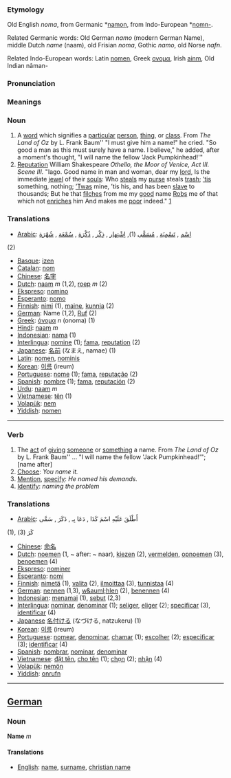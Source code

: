 === Etymology ===
Old English ''noma'', from Germanic *[[namon]], from Indo-European *[[nomn-]].

Related Germanic words: Old German ''namo'' (modern German Name), middle Dutch ''name'' (naam), old Frisian ''noma'', Gothic ''namo'', old Norse ''nafn''.

Related Indo-European words: Latin [[nomen]], Greek [[ονομα]], Irish [[ainm]], Old Indian n&acirc;man-

=== Pronunciation ===

=== Meanings ===

=== Noun ===
# A [[word]] which signifies a [[particular]] [[person]], [[thing]], or [[class]]. From ''The Land of Oz'' by L. Frank Baum'' "I must give him a name!" he cried. "So good a man as this must surely have a name. I believe," he added, after a moment's thought, "I will name the fellow 'Jack Pumpkinhead!'"
# [[Reputation]] William Shakespeare <i>Othello, the Moor of Venice, Act III. Scene III.</i> "Iago. Good name in man and woman, dear my [[lord]], Is the immediate [[jewel]] of their [[soul|souls]]: Who [[steal|steals]] my [[purse]] steals [[trash]]; [[’tis]] something, nothing; [[’Twas]] mine, ’tis his, and has been [[slave]] to thousands; But he that [[filtch|filches]] from me my [[good]] name [[rob|Robs]] me of that which not [[enrich|enriches]] him And makes me [[poor]] indeed." [http://www.bartleby.com/100/138.34.42.html]

=== Translations ===
*[[Arabic]]: [[اِسْم]] , [[تَسْمِيَة]] , [[مُسَمًّى]]   (1), [[اِشْتِهار]] , [[ذِكْر]] , [[ذُكْرَة]] , [[سُمْعَة]] , [[شُهْرَة]]
(2)
*[[Basque]]: [[izen]]
*[[Catalan]]: [[nom]]
*[[Chinese]]: [[名字]]
*[[Dutch]]: [[naam]] ''m'' (1,2), [[roep]] ''m'' (2)
*[[Ekspreso]]: [[nomino]]
*[[Esperanto]]: [[nomo]] 
*[[Finnish]]: [[nimi]] (1), [[maine]], [[kunnia]] (2)
*[[German]]: Name (1,2), [[Ruf]] (2)
*[[Greek]]: [[όνομα]] ''n'' (onoma) (1)
*[[Hindi]]: [[naam]] ''m''
*[[Indonesian]]: [[nama]] (1) 
*[[Interlingua]]: [[nomine]] (1); [[fama]], [[reputation]] (2)
*[[Japanese]]: [[名前]] (なまえ, namae) (1)
*[[Latin]]: [[nomen]], [[nominis]]
*[[Korean]]: [[이름]] (ireum)
*[[Portuguese]]: [[nome]] (1); [[fama]], [[reputação]] (2)
*[[Spanish]]: [[nombre]] (1); [[fama]], [[reputación]] (2)
*[[Urdu]]: [[naam]] ''m''
*[[Vietnamese]]: [[tên]] (1)
*[[Volapük]]: [[nem]]
*[[Yiddish]]: [[nomen]]

----

=== Verb ===
# The [[act]] of [[give|giving]] [[someone]] or [[something]] a name. From ''The Land of Oz'' by L. Frank Baum'' ... "I will name the fellow 'Jack Pumpkinhead!'"; [name after]
# [[Choose]]: ''You name it.''
# [[Mention]], [[specify]]: ''He named his demands.''
# [[Identify]]: ''naming the problem''

=== Translations ===
*[[Arabic]]: أَطْلَقَ عَلَيْهِ اسْمَ كَذَا , دَعَا بِـ , ذَكَرَ , سَمَّى 
(1),
كَرَ 
(3)   
*[[Chinese]]: [[命名]]
*[[Dutch]]: [[noemen]] (1, ~ after: ~ naar), [[kiezen]] (2), [[vermelden]], [[opnoemen]] (3), [[benoemen]] (4)
*[[Ekspreso]]: [[nominer]]
*[[Esperanto]]: [[nomi]]
*[[Finnish]]: [[nimetä]] (1), [[valita]] (2), [[ilmoittaa]] (3), [[tunnistaa]] (4)
*[[German]]: [[nennen]] (1,3), [[w&auml;hlen]] (2), [[benennen]] (4)
*[[Indonesian]]: [[nama|menamai]] (1), [[sebut]] (2,3)
*[[Interlingua]]: [[nominar]], [[denominar]] (1); [[seliger]], [[eliger]] (2); [[specificar]] (3), [[identificar]] (4)
*[[Japanese]] [[名付ける]] (なづける, natzukeru) (1)
*[[Korean]]: [[이름]] (ireum)
*[[Portuguese]]:  [[nomear]], [[denominar]], [[chamar]] (1); [[escolher]] (2); [[especificar]] (3); [[identificar]] (4)
*[[Spanish]]: [[nombrar]], [[nominar]], [[denominar]]
*[[Vietnamese]]: [[đặt tên]], [[cho tên]] (1); [[chọn]] (2); [[nhận]] (4)
*[[Volapük]]: [[nemön]]
*[[Yiddish]]: [[onrufn]]

----

== [[German]] ==
=== Noun ===

'''Name''' ''m''

====Translations====
*[[English]]: [[name]], [[surname]], [[christian name]]